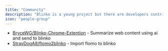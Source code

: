 ```yaml
---
title: "Community"
description: "Blinko is a young project but there are developers contributing and we welcome any contributions you may have"
icon: "people-group"
---
```



- [BryceWG/Blinko-Chrome-Extention](https://github.com/BryceWG/Blinko-Chrome-Extention) - Summarize web content using ai and send to blinko
- [StrayDogA8/flomo2blinko](https://github.com/StrayDogA8/flomo2blinko) - Import flomo to blinko